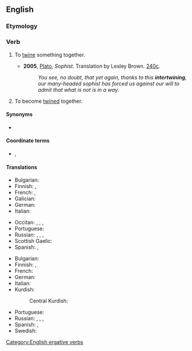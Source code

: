 ==English==

===Etymology===
{{prefix|en|inter|twine}}

===Verb===
{{en-verb}}

# {{lb|en|transitive}} To [[twine]] something together.
#* '''2005''', [[w:Plato|Plato]], ''Sophist''. Translation by Lesley Brown. [[w:Stephanus pagination|240c]].
#*: ''You see, no doubt, that yet again, thanks to this '''intertwining''', our many-headed sophist has forced us against our will to admit that what is not is in a way.''
# {{lb|en|intransitive}} To become [[twine]]d together.

====Synonyms====
* {{sense|twine around each other}} {{l|en|entwine}}

==== Coordinate terms ====
* {{sense|twine around each other}} {{l|en|interweave}}, {{l|en|tangle}}

====Translations====
{{trans-top|To twine something together}}
* Bulgarian: {{t+|bg|преплитам}}
* Finnish: {{t+|fi|kietoa}}, {{t+|fi|punoa}}
* French: {{t+|fr|enchevêtrer}}, {{t+|fr|entrelacer}}
* Galician: {{t|gl|entrelazar}}
* German: {{t+|de|verflechten}}
* Italian: {{t+|it|intrecciare}}
{{trans-mid}}
* Occitan: {{t|oc|entrelaçar}}, {{t+|oc|trenar}}, {{t|oc|natar}}, {{t|oc|trelhar}}
* Portuguese: {{t+|pt|entrelaçar}}
* Russian: {{t+|ru|переплета́ть|impf}}, {{t+|ru|переплести́|pf}}, {{t+|ru|сплета́ть|impf}}, {{t+|ru|сплести́|pf}}
* Scottish Gaelic: {{t|gd|eadar-thoinn}}
* Spanish: {{t+|es|entretejer}}, {{t+|es|entrelazar}}
{{trans-bottom}}

{{trans-top|To become twined together}}
* Bulgarian: {{t|bg|преплитам се}}
* Finnish: {{t|fi|kietoutua}}, {{t|fi|punoutua}}
* French: {{t+|fr|entrelacer|alt=s'entrelacer}}
* German: {{t+|de|verflechten|alt=sich verflechten}}
* Italian: {{t|it|intrecciarsi}}
* Kurdish:
*: Central Kurdish: {{t|ckb|تێکخستن}}
{{trans-mid}}
* Portuguese: {{t|pt|[[entrelaçar]]-[[se]]}}
* Russian: {{t+|ru|переплета́ться|impf}}, {{t+|ru|переплести́сь|pf}}, {{t+|ru|сплета́ться|impf}}, {{t+|ru|сплести́сь|pf}}
* Spanish: {{t|es|entretejerse}}, {{t|es|entrelazarse}}
* Swedish: {{t|sv|sammanflätas}}
{{trans-bottom}}

[[Category:English ergative verbs]]